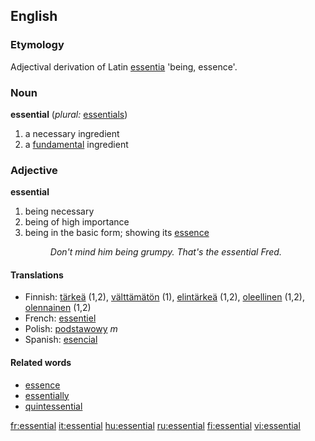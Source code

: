 ==English==

===Etymology===
Adjectival derivation of Latin [[essentia]] 'being, essence'.

===Noun===
'''essential'''  (''plural:'' [[essentials]])
# a necessary ingredient
# a [[fundamental]] ingredient

===Adjective===
'''essential'''
# being necessary
# being of high importance
# being in the basic form; showing its [[essence]]
#:''Don't mind him being grumpy.  That's the essential Fred.''

====Translations====
*Finnish: [[tärkeä]] (1,2), [[välttämätön]] (1), [[elintärkeä]] (1,2), [[oleellinen]] (1,2), [[olennainen]] (1,2)
*French: [[essentiel]]
*Polish: [[podstawowy]] ''m''
*Spanish: [[esencial]]

====Related words====
*[[essence]]
*[[essentially]]
*[[quintessential]]

[[fr:essential]]
[[it:essential]]
[[hu:essential]]
[[ru:essential]]
[[fi:essential]]
[[vi:essential]]